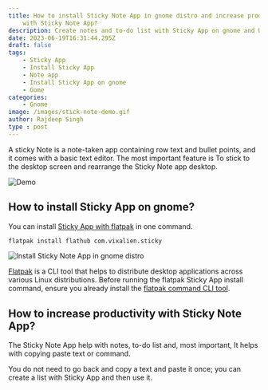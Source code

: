 ```yaml
---
title: How to install Sticky Note App in gnome distro and increase productivity
    with Sticky Note App?
description: Create notes and to-do list with Sticky App on gnome and Ubuntu.
date: 2023-06-19T16:31:44.295Z
draft: false
tags:
    - Sticky App
    - Install Sticky App
    - Note app
    - Install Sticky App on gnome
    - Gome
categories:
    - Gnome
image: /images/stick-note-demo.gif
author: Rajdeep Singh
type : post
---
```


A sticky Note is a note-taken app containing row text and bullet points, and it comes with a basic text editor. The most important feature is To stick to the desktop screen and rearrange the Sticky Note app desktop.

![Demo](/images/stick-note-demo.gif "Demo")

## How to install Sticky App on gnome?

You can install [Sticky App with flatpak](https://flathub.org/apps/com.vixalien.sticky) in one command.

```bash
flatpak install flathub com.vixalien.sticky
```

![ Install Sticky Note App in gnome distro](/images/stick-note.gif " Install Sticky Note App in gnome distro")

[Flatpak](https://flathub.org/) is a CLI tool that helps to distribute desktop applications across various Linux distributions. Before running the flatpak Sticky App install command, ensure you already install the [flatpak command CLI tool](https://flatpak.org/setup/).

## How to increase productivity with Sticky Note App?

The Sticky Note App help with notes, to-do list and, most important, It helps with copying paste text or command.

You do not need to go back and copy a text and paste it once; you can create a list with Sticky App and then use it.

